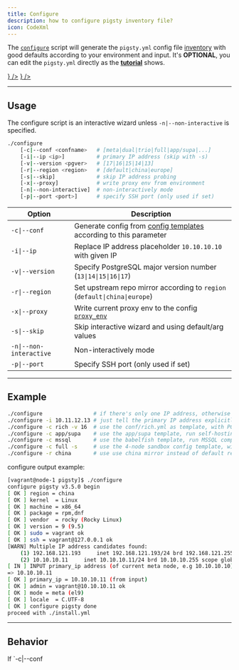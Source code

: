 ```yaml
---
title: Configure
description: how to configure pigsty inventory file?
icon: CodeXml
---
```




The [`configure`](https://github.com/pgsty/pigsty/blob/main/configure) script will generate the `pigsty.yml` config file [inventory](/docs/config/inventory) with good defaults according to your environment and input.
It's **OPTIONAL**, you can edit the `pigsty.yml` directly as the [**tutorial**](/docs/config/tutorial) shows.

<Files>
    <Folder name="pigsty" defaultOpen>
        <a href={"https://github.com/pgsty/pigsty/blob/main/configure"}><File name="configure"  icon={<CpuIcon className="text-orange-400" />} /></a>
        <a href={"https://github.com/pgsty/pigsty/blob/main/pigsty.yml"}><File name="pigsty.yml" icon={<FileCode className="text-blue-500" />} /></a>
    </Folder>
</Files>


--------

## Usage

The configure script is an interactive wizard unless `-n|--non-interactive` is specified.

```bash title="~/pigsty/configure"
./configure
    [-c|--conf <confname>   # [meta|dual|trio|full|app/supa|...]
    [-i|--ip <ip>]          # primary IP address (skip with -s)
    [-v|--version <pgver>   # [17|16|15|14|13]
    [-r|--region <region>   # [default|china|europe]
    [-s|--skip]             # skip IP address probing
    [-x|--proxy]            # write proxy env from environment
    [-n|--non-interactive]  # non-interactively mode
    [-p|--port <port>]      # specify SSH port (only used if set)
```

| Option                  | Description                                                                                 |
|-------------------------|---------------------------------------------------------------------------------------------|
| `-c\|--conf`            | Generate config from [config templates](/docs/config/template/) according to this parameter |
| `-i\|--ip`              | Replace IP address placeholder `10.10.10.10` with given IP                                  |
| `-v\|--version`         | Specify PostgreSQL major version number (`13\|14\|15\|16\|17`)                              |
| `-r\|--region`          | Set upstream repo mirror according to `region` (`default\|china\|europe`)                   |
| `-x\|--proxy`           | Write current proxy env to the config [`proxy_env`](/docs/infra/param/#proxy_env)           |
| `-s\|--skip`            | Skip interactive wizard and using default/arg values                                        |
| `-n\|--non-interactive` | Non-interactively mode                                                                      |
| `-p\|--port`            | Specify SSH port (only used if set)                                                         |


--------

## Example

```bash
./configure                # if there's only one IP address, otherwise it will ask you for it
./configure -i 10.11.12.13 # just tell the primary IP address explicitly
./configure -c rich -v 16  # use the conf/rich.yml as template, with PG 16 and all extensions
./configure -c app/supa    # use the app/supa template, run self-hosting supabase
./configure -c mssql       # use the babelfish template, run MSSQL compatible PG kernel fork
./configure -c full -s     # use the 4-node sandbox config template, without IP replace & probe
./configure -r china       # use use china mirror instead of default repo
```

configure output example:

```bash title="./configure"
[vagrant@node-1 pigsty]$ ./configure
configure pigsty v3.5.0 begin
[ OK ] region = china
[ OK ] kernel  = Linux
[ OK ] machine = x86_64
[ OK ] package = rpm,dnf
[ OK ] vendor  = rocky (Rocky Linux)
[ OK ] version = 9 (9.5)
[ OK ] sudo = vagrant ok
[ OK ] ssh = vagrant@127.0.0.1 ok
[WARN] Multiple IP address candidates found:
    (1) 192.168.121.193	    inet 192.168.121.193/24 brd 192.168.121.255 scope global dynamic noprefixroute eth0
    (2) 10.10.10.11	    inet 10.10.10.11/24 brd 10.10.10.255 scope global noprefixroute eth1
[ IN ] INPUT primary_ip address (of current meta node, e.g 10.10.10.10):
=> 10.10.10.11
[ OK ] primary_ip = 10.10.10.11 (from input)
[ OK ] admin = vagrant@10.10.10.11 ok
[ OK ] mode = meta (el9)
[ OK ] locale  = C.UTF-8
[ OK ] configure pigsty done
proceed with ./install.yml
```




--------

## Behavior

<Callout title="Config Template">
    If `-c|--conf <template>` is specified, it will generate the config file from the specified [template](/docs/config/template/). Such as `meta`, `app/supa`, etc...
    If no config template is given, it will use the default 1-node config template `meta`.
</Callout>

<Callout title="IP Address">
    If `-i|--ip <ipaddr>` is specified, it will replace the placeholder `10.10.10.10` in the config template with the given IP address.
    Otherwise, if the current node has only one IP address, it will be used. If there are multiple IP addresses, it will ask you to input the primary IP address of current node manually.
</Callout>

<Callout title="PostgreSQL Version">
    If `-v|--version` is specified, it will use the specified PostgreSQL major version number, range from `13` to `17`.
    If no version is specified, it leaves the `pg_version` intact, which usually fallbacks to `17` by default.
</Callout>

<Callout title="Region">
    If `-r|--region` is specified, it will use the specified region directly. The `china` mirror will be used where Google services are not accessible.
</Callout>

<Callout title="Proxy Environment">
    If `-x|--proxy` is specified, it will write the current proxy environment variables to the config [`proxy_env`](/docs/infra/param/#proxy_env).
    Will be reused during installation. Including: `HTTP_PROXY`, `HTTPS_PROXY`, `ALL_PROXY`, `NO_PROXY`.
</Callout>

<Callout title="Skip Mode">
    If `-s|--skip` is specified, it will skip IP address replacement and ssh sudo privilege check
</Callout>

<Callout title="Non-Interactive Mode">
    If `-n|--non-interactive` is specified, this script will not ask you for anything, but you have to specify a primary IP address with `-i|--ip <ipaddr>` explicitly.
</Callout>

<Callout title="SSH Port">
    If `-p|--port` is specified, it will use the specified SSH port instead of the default `22`.
    It is used when your local SSH port is not `22`.
</Callout>

<Callout title="Low-End Hardware Optimization">
    If current node CPU cores &le; 4, it will use the `tiny` mode for [`pg_conf`](/docs/pgsql/param/#pg_conf) and [`node_tune`](/docs/node/param/#node_tune) to optimize for low-end hardware.
</Callout>

<Callout title="Locale Setting">
    Pigsty will use `C.UTF-8` as the default locale, If:

    - PostgreSQL major version &ge; 17, with built-in local provider (default)
    - **OR**, Your system supports `C.utf8` / `C.utf-8` locale (`locale -a`)

    Otherwise, local `C` will be used by default.
</Callout>


